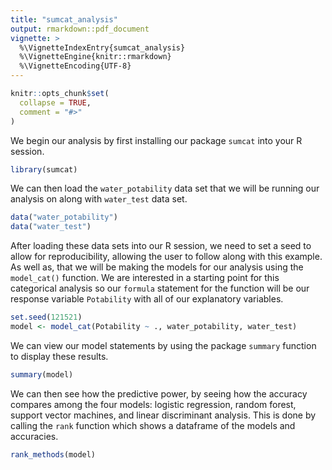 ```yaml
---
title: "sumcat_analysis"
output: rmarkdown::pdf_document
vignette: >
  %\VignetteIndexEntry{sumcat_analysis}
  %\VignetteEngine{knitr::rmarkdown}
  %\VignetteEncoding{UTF-8}
---
```


```r
knitr::opts_chunk$set(
  collapse = TRUE,
  comment = "#>"
)
```
\section*{Introduction}

\section*{Functions}

\section*{Analysis}
We begin our analysis by first installing our package `sumcat` into your R session.
```r
library(sumcat)
```

We can then load the `water_potability` data set that we will be running our analysis on along with `water_test` data set.

```r
data("water_potability")
data("water_test")
```

After loading these data sets into our R session, we need to set a seed to allow for reproducibility, allowing the user to follow along with this example. As well as, that we will be making the models for our analysis using the `model_cat()` function. We are interested in a starting point for this categorical analysis so our `formula` statement for the function will be our response variable `Potability` with all of our explanatory variables.

```r
set.seed(121521)
model <- model_cat(Potability ~ ., water_potability, water_test)
```

We can view our model statements by using the package `summary` function to display these results.

```r
summary(model)

```

We can then see how the predictive power, by seeing how the accuracy compares among the four models: logistic regression, random forest, support vector machines, and linear discriminant analysis. This is done by calling the `rank` function which shows a dataframe of the models and accuracies.

```r
rank_methods(model)
```











